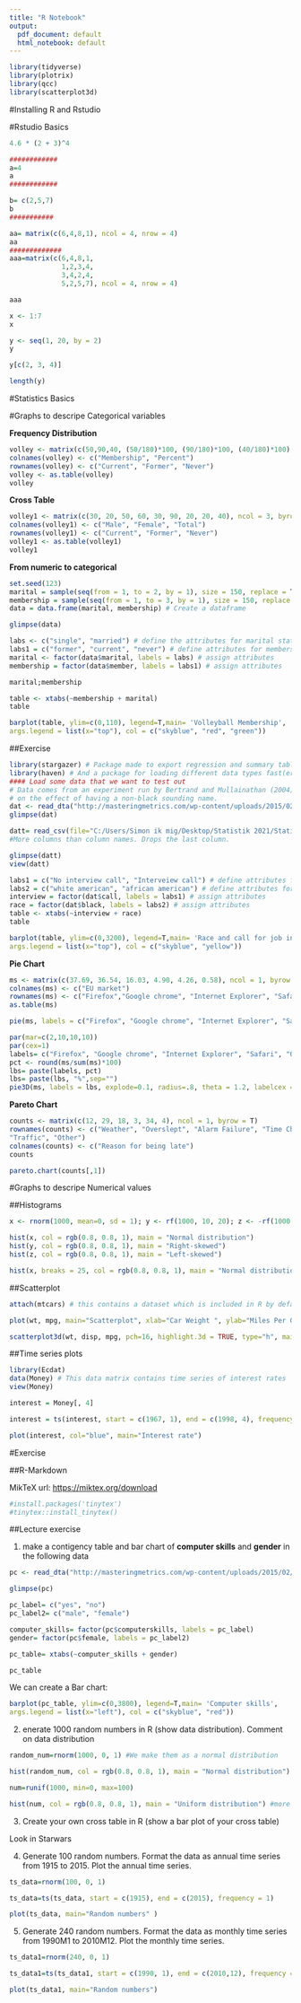 ```yaml
---
title: "R Notebook"
output:
  pdf_document: default
  html_notebook: default
---
```


```r
library(tidyverse)
library(plotrix)
library(qcc)
library(scatterplot3d)
```

#Installing R and Rstudio

#Rstudio Basics

```r
4.6 * (2 + 3)^4

############
a=4
a
############

b= c(2,5,7)
b
###########

aa= matrix(c(6,4,8,1), ncol = 4, nrow = 4)
aa
#############
aaa=matrix(c(6,4,8,1,
             1,2,3,4,
             3,4,2,4,
             5,2,5,7), ncol = 4, nrow = 4)

aaa

```

```r
x <- 1:7
x

y <- seq(1, 20, by = 2)
y

y[c(2, 3, 4)]

length(y)

```

#Statistics Basics

#Graphs to descripe Categorical variables

**Frequency Distribution**

```r
volley <- matrix(c(50,90,40, (50/180)*100, (90/180)*100, (40/180)*100), ncol = 2, nrow = 3)
colnames(volley) <- c("Membership", "Percent")
rownames(volley) <- c("Current", "Former", "Never")
volley <- as.table(volley)
volley

```

**Cross Table**

```r
volley1 <- matrix(c(30, 20, 50, 60, 30, 90, 20, 20, 40), ncol = 3, byrow = TRUE)
colnames(volley1) <- c("Male", "Female", "Total")
rownames(volley1) <- c("Current", "Former", "Never")
volley1 <- as.table(volley1)
volley1
```

**From numeric to categorical**

```r
set.seed(123)
marital = sample(seq(from = 1, to = 2, by = 1), size = 150, replace = T) #data for marital status
membership = sample(seq(from = 1, to = 3, by = 1), size = 150, replace = T) #data for membership
data = data.frame(marital, membership) # Create a dataframe

glimpse(data)


```

```r
labs <- c("single", "married") # define the attributes for marital status
labs1 = c("former", "current", "never") # define attributes for membership
marital <- factor(data$marital, labels = labs) # assign attributes
membership = factor(data$member, labels = labs1) # assign attributes

marital;membership
```

```r
table <- xtabs(~membership + marital) 
table
```

```r
barplot(table, ylim=c(0,110), legend=T,main= 'Volleyball Membership',
args.legend = list(x="top"), col = c("skyblue", "red", "green"))

```

##Exercise

```r

library(stargazer) # Package made to export regression and summary tables
library(haven) # And a package for loading different data types fast(er)
#### Load some data that we want to test out
# Data comes from an experiment run by Bertrand and Mullainathan (2004)
# on the effect of having a non-black sounding name.
dat <- read_dta("http://masteringmetrics.com/wp-content/uploads/2015/02/bm.dta")
glimpse(dat)

datt= read_csv(file="C:/Users/Simon ik mig/Desktop/Statistik 2021/Statistik-3.semester/dat.csv" )
#More columns than column names. Drops the last column. 

glimpse(datt)
view(datt)
```

```r
labs1 = c("No interview call", "Interveiew call") # define attributes for interview call
labs2 = c("white american", "african american") # define attributes for race
interview = factor(dat$call, labels = labs1) # assign attributes
race = factor(dat$black, labels = labs2) # assign attributes
table <- xtabs(~interview + race)
table
```

```r
barplot(table, ylim=c(0,3200), legend=T,main= 'Race and call for job interviews',
args.legend = list(x="top"), col = c("skyblue", "yellow"))

```

**Pie Chart**

```r
ms <- matrix(c(37.69, 36.54, 16.03, 4.90, 4.26, 0.58), ncol = 1, byrow = T)
colnames(ms) <- c("EU market")
rownames(ms) <- c("Firefox","Google chrome", "Internet Explorer", "Safari", "Opera", "Others")
as.table(ms)
```

```r
pie(ms, labels = c("Firefox", "Google chrome", "Internet Explorer", "Safari", "Opera", "Others"))
```

```r
par(mar=c(2,10,10,10))
par(cex=1)
labels= c("Firefox", "Google chrome", "Internet Explorer", "Safari", "Opera", "Others")
pct <- round(ms/sum(ms)*100)
lbs= paste(labels, pct)
lbs= paste(lbs, "%",sep="")
pie3D(ms, labels = lbs, explode=0.1, radius=.8, theta = 1.2, labelcex = 1.4)
```

**Pareto Chart**

```r
counts <- matrix(c(12, 29, 18, 3, 34, 4), ncol = 1, byrow = T)
rownames(counts) <- c("Weather", "Overslept", "Alarm Failure", "Time Change",
"Traffic", "Other")
colnames(counts) <- c("Reason for being late")
counts
```

```r

pareto.chart(counts[,1])

```

#Graphs to descripe Numerical values

##Histograms

```r
x <- rnorm(1000, mean=0, sd = 1); y <- rf(1000, 10, 20); z <- -rf(1000, 10, 20)

hist(x, col = rgb(0.8, 0.8, 1), main = "Normal distribution")
hist(y, col = rgb(0.8, 0.8, 1), main = "Right-skewed")
hist(z, col = rgb(0.8, 0.8, 1), main = "Left-skewed")


```

```r
hist(x, breaks = 25, col = rgb(0.8, 0.8, 1), main = "Normal distribution")

```

##Scatterplot

```r
attach(mtcars) # this contains a dataset which is included in R by default

plot(wt, mpg, main="Scatterplot", xlab="Car Weight ", ylab="Miles Per Gallon ", pch=16)

```

```r
scatterplot3d(wt, disp, mpg, pch=16, highlight.3d = TRUE, type="h", main="3D Scatterplot")
```

##Time series plots

```r
library(Ecdat)
data(Money) # This data matrix contains time series of interest rates
view(Money)

interest = Money[, 4]

interest = ts(interest, start = c(1967, 1), end = c(1998, 4), frequency = 4)

plot(interest, col="blue", main="Interest rate")

```

#Exercise

##R-Markdown

MikTeX url: <https://miktex.org/download>

```r
#install.packages('tinytex')
#tinytex::install_tinytex()


```

##Lecture exercise

1.  make a contigency table and bar chart of **computer skills** and **gender** in the following data

```r
pc <- read_dta("http://masteringmetrics.com/wp-content/uploads/2015/02/bm.dta")

glimpse(pc)

pc_label= c("yes", "no")
pc_label2= c("male", "female")

computer_skills= factor(pc$computerskills, labels = pc_label)
gender= factor(pc$female, labels = pc_label2)

pc_table= xtabs(~computer_skills + gender)

pc_table

```

We can create a Bar chart:

```r
barplot(pc_table, ylim=c(0,3800), legend=T,main= 'Computer skills',
args.legend = list(x="left"), col = c("skyblue", "red"))
```



2. enerate 1000 random numbers in R (show data distribution). Comment on data distribution

```r
random_num=rnorm(1000, 0, 1) #We make them as a normal distribution 

hist(random_num, col = rgb(0.8, 0.8, 1), main = "Normal distribution")

num=runif(1000, min=0, max=100)

hist(num, col = rgb(0.8, 0.8, 1), main = "Uniform distribution") #more like a uniform

```

3. Create your own cross table in R (show a bar plot of your cross table)


Look in Starwars


4. Generate 100 random numbers. Format the data as annual time series from 1915 to 2015. Plot the annual time series.

```r
ts_data=rnorm(100, 0, 1)

ts_data=ts(ts_data, start = c(1915), end = c(2015), frequency = 1)

plot(ts_data, main="Random numbers" )

```

5. Generate 240 random numbers. Format the data as monthly time series from 1990M1 to 2010M12. Plot the monthly time series.



```r
ts_data1=rnorm(240, 0, 1)

ts_data1=ts(ts_data1, start = c(1990, 1), end = c(2010,12), frequency = 12)

plot(ts_data1, main="Random numbers")
```


























